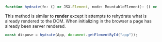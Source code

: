 <Title>hydrate</Title>

```ts
function hydrate(fn: () => JSX.Element, node: MountableElement): () => void;
```

This method is similar to __render__ except it attempts to rehydrate what is already rendered to the DOM. When initializing in the browser a page has already been server rendered.

```ts
const dispose = hydrate(App, document.getElementById("app"));
```